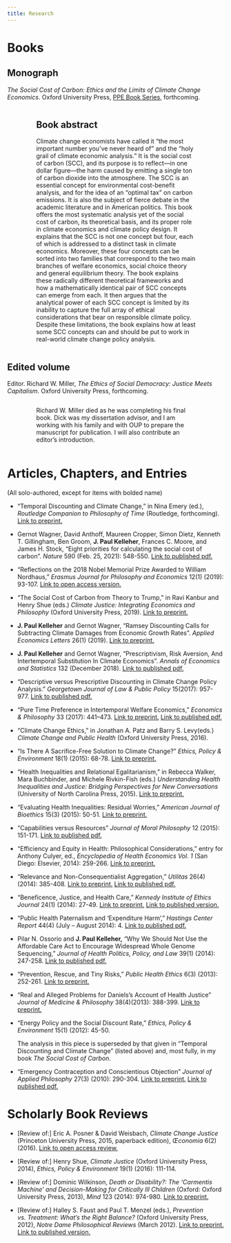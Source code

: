 ```yaml
---
title: Research
---
```


# Books

## Monograph

*The Social Cost of Carbon: Ethics and the Limits of Climate Change Economics*. Oxford University Press, [PPE Book Series](https://ppebookseries.org/), forthcoming.

::: columns
::: {.column width="10%"}
:::

::: {.column width="80%"}
::: {.callout-note icon="false"}
## Book abstract

Climate change economists have called it "the most important number you've never heard of" and the "holy grail of climate economic analysis." It is the social cost of carbon (SCC), and its purpose is to reflect---in one dollar figure---the harm caused by emitting a single ton of carbon dioxide into the atmosphere. The SCC is an essential concept for environmental cost-benefit analysis, and for the idea of an "optimal tax" on carbon emissions. It is also the subject of fierce debate in the academic literature and in American politics. This book offers the most systematic analysis yet of the social cost of carbon, its theoretical basis, and its proper role in climate economics and climate policy design. It explains that the SCC is not one concept but four, each of which is addressed to a distinct task in climate economics. Moreover, these four concepts can be sorted into two families that correspond to the two main branches of welfare economics, social choice theory and general equilibrium theory. The book explains these radically different theoretical frameworks and how a mathematically identical pair of SCC concepts can emerge from each. It then argues that the analytical power of each SCC concept is limited by its inability to capture the full array of ethical considerations that bear on responsible climate policy. Despite these limitations, the book explains how at least some SCC concepts can and should be put to work in real-world climate change policy analysis.
:::
:::

::: {.column width="10%"}
:::
:::

## Edited volume

Editor. Richard W. Miller, *The Ethics of Social Democracy: Justice Meets Capitalism*. Oxford University Press, forthcoming.

::: columns

:::: {.column width=10%}

::::

:::: {.column width=80%}
::: {.callout-note appearance="simple" icon="false"}
Richard W. Miller died as he was completing his final book. Dick was my dissertation advisor, and I am working with his family and with OUP to prepare the manuscript for publication. I will also contribute an editor's introduction.
::: 

::::

:::: {.column width=10%}

::::

::: 


# **Articles, Chapters, and Entries**

(All solo-authored, except for items with bolded name)

-   "Temporal Discounting and Climate Change," in Nina Emery (ed.), *Routledge Companion to Philosophy of Time* (Routledge, forthcoming). [Link to preprint.](https://github.com/paul-kelleher/paul-kelleher.github.io/blob/965a24c66b0c6d51adf7975d521f10147a9fa37c/research/Kelleher--Temporal%20Discounting%20and%20Climate%20Change_4.18.24.pdf)

-   Gernot Wagner, David Anthoff, Maureen Cropper, Simon Dietz, Kenneth T. Gillingham, Ben Groom, **J. Paul Kelleher**, Frances C. Moore, and James H. Stock, "Eight priorities for calculating the social cost of carbon". *Nature* 590 (Feb. 25, 2021): 548-550. [Link to published pdf.](https://media.nature.com/original/magazine-assets/d41586-021-00441-0/d41586-021-00441-0.pdf)

-   "Reflections on the 2018 Nobel Memorial Prize Awarded to William Nordhaus," *Erasmus Journal for Philosophy and Economics* 12(1) (2019): 93-107. [Link to open access version.](https://www.ejpe.org/journal/article/view/415)

-   "The Social Cost of Carbon from Theory to Trump," in Ravi Kanbur and Henry Shue (eds.) *Climate Justice: Integrating Economics and Philosophy* (Oxford University Press, 2019). [Link to preprint.](https://philarchive.org/go.pl?id=KELTSC-45&proxyId=&u=https%3A%2F%2Fphilpapers.org%2Farchive%2FKELTSC-45.pdf)

-   **J. Paul Kelleher** and Gernot Wagner, "Ramsey Discounting Calls for Subtracting Climate Damages from Economic Growth Rates". *Applied Economics Letters* 26(1) (2019). [Link to preprint.](https://gwagner.com/wp-content/uploads/Kelleher-Wagner-Ramsey-discounting-climate-damages-180209.pdf)

-   **J. Paul Kelleher** and Gernot Wagner, "Prescriptivism, Risk Aversion, And Intertemporal Substitution In Climate Economics". *Annals of Economics and Statistics* 132 (December 2018). [Link to published pdf.](https://gwagner.com/wp-content/uploads/Kelleher-Wagner-AES-2018-Prescriptivism.pdf)

-   "Descriptive versus Prescriptive Discounting in Climate Change Policy Analysis." *Georgetown Journal of Law & Public Policy* 15(2017): 957-977. [Link to published pdf.](https://philpapers.org/go.pl?id=JPADVP&u=https%3A%2F%2Fphilpapers.org%2Farchive%2FJPADVP.pdf)

-   "Pure Time Preference in Intertemporal Welfare Economics," *Economics & Philosophy* 33 (2017): 441--473. [Link to preprint.](https://philpapers.org/go.pl?id=KELPTP&u=https%3A%2F%2Fphilpapers.org%2Farchive%2FKELPTP.pdf) [Link to published pdf.](https://www.cambridge.org/core/services/aop-cambridge-core/content/view/C3E61DFFFD3AF260871AC02E9CBDB0D7/S0266267117000074a.pdf/div-class-title-pure-time-preference-in-intertemporal-welfare-economics-div.pdf?casa_token=dKkJg66meC0AAAAA:2Cr61TSyUdpZSzXPAGZvi1Zhu4cINElPxhCnQjtD9EFhCkcQVwGL5gZfSLgV4sWxQqx1f1EA)

-   "Climate Change Ethics," in Jonathan A. Patz and Barry S. Levy(eds.) *Climate Change and Public Health* (Oxford University Press, 2016).

-   "Is There A Sacrifice-Free Solution to Climate Change?" *Ethics, Policy & Environment* 18(1) (2015): 68-78. [Link to preprint.](https://philpapers.org/go.pl?id=KELITA-3&u=https%3A%2F%2Fphilpapers.org%2Farchive%2FKELITA-3.pdf)

-   "Health Inequalities and Relational Egalitarianism," in Rebecca Walker, Mara Buchbinder, and Michele Rivkin-Fish (eds.) *Understanding Health Inequalities and Justice: Bridging Perspectives for New Conversations* (University of North Carolina Press, 2015). [Link to preprint.](https://philpapers.org/archive/kelqia.pdf)

-   "Evaluating Health Inequalities: Residual Worries," *American Journal of Bioethics* 15(3) (2015): 50-51. [Link to preprint.](https://philarchive.org/archive/KELEHI)

-   "Capabilities versus Resources" *Journal of Moral Philosophy* 12 (2015): 151-171. [Link to published pdf.](https://philpapers.org/archive/KELCVR)

-   "Efficiency and Equity in Health: Philosophical Considerations," entry for Anthony Culyer, ed., *Encyclopedia of Health Economics Vol. 1* (San Diego: Elsevier, 2014): 259-266. [Link to preprint.](https://philarchive.org/archive/KELEAE)

-   "Relevance and Non-Consequentialist Aggregation," *Utilitas* 26(4) (2014): 385-408. [Link to preprint.](https://philpapers.org/go.pl?id=KELRAN&u=https%3A%2F%2Fphilpapers.org%2Farchive%2FKELRAN.pdf) [Link to published pdf.](https://www.cambridge.org/core/services/aop-cambridge-core/content/view/S0953820814000144?casa_token=LdUWdjP0-JcAAAAA:tSTuudpZCSYQIInl-mdO6HTV5JRpdXcS--U8uW9npqPskTg73SoHhvSNLsqO4ENe3FXyEVZ-)

-   "Beneficence, Justice, and Health Care," *Kennedy Institute of Ethics Journal* 24(1) (2014): 27-49. [Link to preprint.](https://philpapers.org/go.pl?id=KELBJA&proxyId=&u=https%3A%2F%2Fphilpapers.org%2Farchive%2FKELBJA.pdf) [Link to published version.](https://muse.jhu.edu/pub/1/article/541957/pdf?casa_token=j2f8M8BG86UAAAAA:bVS3d7fgNKDHILWLBJsRx1tjJ3VYxAmDaMtu7MDVvLVNKk15iQ23ecosS7mCMf9Ov8bqlLUd_g)

-   "Public Health Paternalism and 'Expenditure Harm'," *Hastings Center Report* 44(4) (July -- August 2014): 4. [Link to published pdf.](https://philarchive.org/archive/KELPHP)

-   Pilar N. Ossorio and **J. Paul Kelleher,** "Why We Should Not Use the Affordable Care Act to Encourage Widespread Whole Genome Sequencing," *Journal of Health Politics, Policy, and Law* 39(1) (2014): 247-258. [Link to published pdf.](https://read.dukeupress.edu/jhppl/article-pdf/39/1/247/434514/247.pdf?casa_token=Kv_2MbTeBFEAAAAA:8dlEvm4NnNp6pcrd51i2DI4zsGICCUgE0KYt_UfeMAFIxp1qqVjAsKYkCCgXErlNc9q2m5c)

-   "Prevention, Rescue, and Tiny Risks," *Public Health Ethics* 6(3) (2013): 252-261. [Link to preprint.](https://philpapers.org/archive/KELPRA.pdf)

-   "Real and Alleged Problems for Daniels's Account of Health Justice" *Journal of Medicine & Philosophy* 38(4)(2013): 388-399. [Link to preprint.](https://philpapers.org/go.pl?id=KELRAA-2&proxyId=&u=https%3A%2F%2Fphilpapers.org%2Farchive%2FKELRAA-2.pdf)

-   "Energy Policy and the Social Discount Rate," *Ethics, Policy & Environment* 15(1) (2012): 45-50.

    ::: callout-note
    The analysis in this piece is superseded by that given in "Temporal Discounting and Climate Change" (listed above) and, most fully, in my book *The Social Cost of Carbon*.
    :::

-   "Emergency Contraception and Conscientious Objection" *Journal of Applied Philosophy* 27(3) (2010): 290-304. [Link to preprint.](https://philpapers.org/go.pl?id=KELECA&proxyId=&u=https%3A%2F%2Fphilpapers.org%2Farchive%2FKELECA.pdf) [Link to published pdf.](https://onlinelibrary.wiley.com/doi/pdf/10.1111/j.1468-5930.2010.00488.x?casa_token=N3wUeToWNCQAAAAA:cD31OnePNeNEiIkY5kUfNiKm-mD_Gf8J4xCG3lwHfe6VGBsnZzfgdl8y4jKufF4Vgq2dq7y-UCr-5bs)

# Scholarly Book Reviews

-   \[Review of:\] Eric A. Posner & David Weisbach, *Climate Change Justice* (Princeton University Press, 2015, paperback edition), *Œconomia* 6(2) (2016). [Link to open access review.](https://journals.openedition.org/oeconomia/2311)

-   \[Review of:\] Henry Shue, *Climate Justice* (Oxford University Press, 2014), *Ethics, Policy & Environment* 19(1) (2016): 111-114.

-   \[Review of:\] Dominic Wilkinson, *Death or Disability?: The 'Carmentis Machine' and Decision-Making for Critically Ill Children* (Oxford: Oxford University Press, 2013), *Mind* 123 (2014): 974-980. [Link to preprint.](https://philpapers.org/go.pl?id=KELROQ-2&proxyId=&u=https%3A%2F%2Fphilpapers.org%2Farchive%2FKELROQ-2.pdf)

-   \[Review of:\] Halley S. Faust and Paul T. Menzel (eds.), *Prevention vs. Treatment: What's the Right Balance?* (Oxford University Press, 2012), *Notre Dame Philosophical Reviews* (March 2012). [Link to preprint.](https://philpapers.org/go.pl?id=KELROQ&proxyId=&u=https%3A%2F%2Fphilpapers.org%2Farchive%2FKELROQ.pdf) [Link to published version.](https://ndpr.nd.edu/reviews/prevention-vs-treatment-what-s-the-right-balance/)
